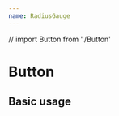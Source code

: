 ```yaml
---
name: RadiusGauge
---
```


// import Button from './Button'


# Button

<Props of={RadiusGauge} />

## Basic usage

<Playground>
   <RadiusGauge 
    width={300}
    height={200}
    score={0.2}
  />
</Playground>

